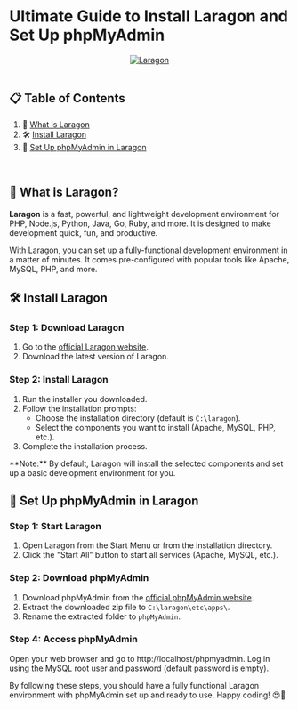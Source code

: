 # Ultimate Guide to Install Laragon and Set Up phpMyAdmin

<div align="center">
  <a href="https://laragon.org" target="_blank">
    <img
      src="https://www.luckymedia.dev/_next/image?url=https%3A%2F%2Fcms.luckymedia.dev%2Fassets%2Fposts%2Flaragon-logo-post.png&w=1920&q=75"
      alt="Laragon"
    />
  </a>
</div>

<br />

## 📋 <a name="table">Table of Contents</a>

1. 🤠 [What is Laragon](#what_is_laragon)
2. 🛠️ [Install Laragon](#install_laragon)
3. 🧭 [Set Up phpMyAdmin in Laragon](#setup_phpmyadmin)

<br />

## 🤠 <a name="what_is_laragon">What is Laragon?</a>

**Laragon** is a fast, powerful, and lightweight development environment for PHP, Node.js, Python, Java, Go, Ruby, and more. It is designed to make development quick, fun, and productive.

With Laragon, you can set up a fully-functional development environment in a matter of minutes. It comes pre-configured with popular tools like Apache, MySQL, PHP, and more.

## 🛠️ <a name="install_laragon">Install Laragon</a>

### Step 1: Download Laragon

1. Go to the [official Laragon website](https://laragon.org/download/).
2. Download the latest version of Laragon.

### Step 2: Install Laragon

1. Run the installer you downloaded.
2. Follow the installation prompts:
   - Choose the installation directory (default is `C:\laragon`).
   - Select the components you want to install (Apache, MySQL, PHP, etc.).
3. Complete the installation process.

<InfoBlock>
  **Note:** By default, Laragon will install the selected components and set up
  a basic development environment for you.
</InfoBlock>

## 🧭 <a name="setup_phpmyadmin">Set Up phpMyAdmin in Laragon</a>

### Step 1: Start Laragon

1. Open Laragon from the Start Menu or from the installation directory.
2. Click the "Start All" button to start all services (Apache, MySQL, etc.).

### Step 2: Download phpMyAdmin

1. Download phpMyAdmin from the [official phpMyAdmin website](https://www.phpmyadmin.net/downloads/).
2. Extract the downloaded zip file to `C:\laragon\etc\apps\`.
3. Rename the extracted folder to `phpMyAdmin`.

### Step 4: Access phpMyAdmin

Open your web browser and go to http://localhost/phpmyadmin.
Log in using the MySQL root user and password (default password is empty).

By following these steps, you should have a fully functional Laragon environment with phpMyAdmin set up and ready to use. Happy coding! 😍🤟
